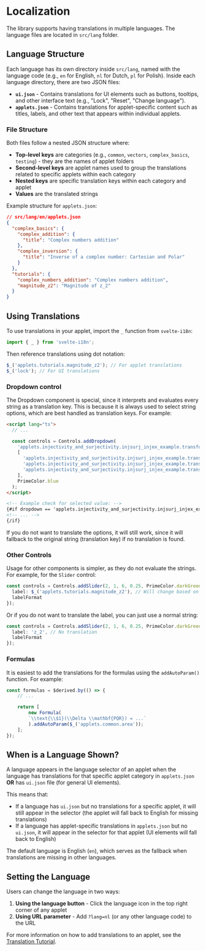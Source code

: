 
<Meta title="Localization" />

# Localization

The library supports having translations in multiple languages. The language files are located in `src/lang` folder.

## Language Structure

Each language has its own directory inside `src/lang`, named with the language code (e.g., `en` for English, `nl` for Dutch, `pl` for Polish). Inside each language directory, there are two JSON files:

- **`ui.json`** - Contains translations for UI elements such as buttons, tooltips, and other interface text (e.g., "Lock", "Reset", "Change language").
- **`applets.json`** - Contains translations for applet-specific content such as titles, labels, and other text that appears within individual applets.

### File Structure

Both files follow a nested JSON structure where:

- **Top-level keys** are categories (e.g., `common`, `vectors`, `complex_basics`, `testing`) - they are the names of applet folders
- **Second-level keys** are applet names used to group the translations related to specific applets within each category
- **Nested keys** are specific translation keys within each category and applet
- **Values** are the translated strings

Example structure for `applets.json`:

```json
// src/lang/en/applets.json
{
  "complex_basics": {
    "complex_addition": {
      "title": "Complex numbers addition"
    },
    "complex_inversion": {
      "title": "Inverse of a complex number: Cartesian and Polar"
    }
  },
  "tutorials": {
    "complex_numbers_addition": "Complex numbers addition",
    "magnitude_z2": "Magnitude of z_2"
  }
}
```

## Using Translations

To use translations in your applet, import the `_` function from `svelte-i18n`:

```ts
import { _ } from 'svelte-i18n';
```

Then reference translations using dot notation:

```ts
$_('applets.tutorials.magnitude_z2'); // For applet translations
$_('lock'); // For UI translations
```

### Dropdown control

The Dropdown component is special, since it interprets and evaluates every string as a translation key. This is because it is always used to select string options, which are best handled as translation keys. For example:

```html
<script lang="ts">
  // ...

  const controls = Controls.addDropdown(
    'applets.injectivity_and_surjectivity.injsurj_injex_example.transformation_1',
    [
      'applets.injectivity_and_surjectivity.injsurj_injex_example.transformation_1',
      'applets.injectivity_and_surjectivity.injsurj_injex_example.transformation_2',
      'applets.injectivity_and_surjectivity.injsurj_injex_example.transformation_3'
    ],
    PrimeColor.blue
  );
</script>

<!-- Example check for selected value: -->
{#if dropdown == 'applets.injectivity_and_surjectivity.injsurj_injex_example.transformation_2'}
<!-- ... -->
{/if}
```

If you do not want to translate the options, it will still work, since it will fallback to the original string (translation key) if no translation is found.

### Other Controls

Usage for other components is simpler, as they do not evaluate the strings. For example, for the `Slider` control:

```ts
const controls = Controls.addSlider(2, 1, 6, 0.25, PrimeColor.darkGreen, {
  label: $_('applets.tutorials.magnitude_z2'), // Will change based on language
  labelFormat
});
```

Or if you do not want to translate the label, you can just use a normal string:

```ts
const controls = Controls.addSlider(2, 1, 6, 0.25, PrimeColor.darkGreen, {
  label: 'z_2', // No translation
  labelFormat
});
```

### Formulas

It is easiest to add the translations for the formulas using the `addAutoParam()` function. For example:

```ts
const formulas = $derived.by(() => {
    // ...

    return [
        new Formula(
        `\\text{\\$1}(\\Delta \\mathbf{PQR}) = ...`
        ).addAutoParam($_('applets.common.area'));
    ];
});
```

## When is a Language Shown?

A language appears in the language selector of an applet when the language has translations for that specific applet category in `applets.json` **OR** has `ui.json` file (for general UI elements).

This means that:

- If a language has `ui.json` but no translations for a specific applet, it will still appear in the selector (the applet will fall back to English for missing translations)
- If a language has applet-specific translations in `applets.json` but no `ui.json`, it will appear in the selector for that applet (UI elements will fall back to English)

The default language is English (`en`), which serves as the fallback when translations are missing in other languages.

## Setting the Language

Users can change the language in two ways:

1. **Using the language button** - Click the language icon in the top right corner of any applet
2. **Using URL parameter** - Add `?lang=nl` (or any other language code) to the URL

For more information on how to add translations to an applet, see the [Translation Tutorial](./?path=/docs/tutorials-tutorial-translation--docs).
